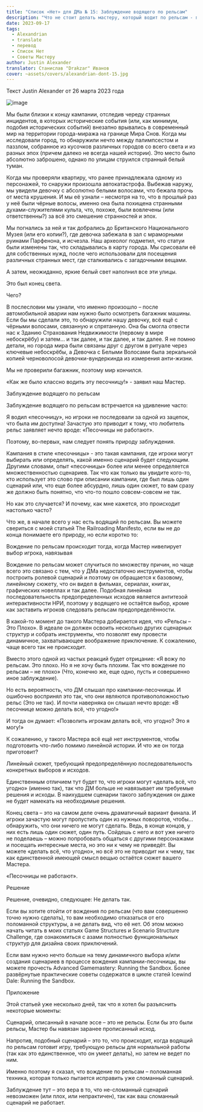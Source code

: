 ```yaml
---
title: "Список «Нет» для ДМа № 15: Заблуждение водящего по рельсам"
description: "Что не стоит делать мастеру, который водит по рельсам - перевод статьи Александриана #alexandrian #railroading #gmtips"
date: 2023-09-17
tags:
  - Alexandrian
  - translate
  - перевод
  - Список Нет
  - Советы Мастеру
author: Justin Alexander
translator: Станислав "Drakzar" Иванов
cover: ~assets/covers/alexandrian-dont-15.jpg
---
```

Текст Justin Alexander от 26 марта 2023 года

![image](https://cyborgsandmages.com/images/alexandrian-dont-15.jpg)

Мы были близки к концу кампании, отследив череду странных инцидентов, в которых исторические события (или, как минимум, подобия исторических событий) внезапно врывались в современный мир на территории города-миража на границе Мира Снов. Когда мы исследовали город, то обнаружили нечто между палимпсестом и паззлом, собранное из кусочков различных городов со всего света и из разных эпох (причем далеко не всегда нашей истории). Это место было абсолютно заброшено, однако по улицам струился странный белый туман.

Когда мы проверяли квартиру, что ранее принадлежала одному из персонажей, то снаружи произошла автокатастрофа. Выбежав наружу, мы увидели девочку с абсолютно белыми волосами, что бежала прочь от места крушения. И мы её узнали – несмотря на то, что в прошлый раз у неё были чёрные волосы, именно она была похищена странными духами-служителями культа, что, похоже, были вовлечены (или ответственны?) за всё это смешение странностей и эпох.

Мы погнались за ней и так добрались до Британского Национального Музея (или его копии?), где девочка забежала в зал с мраморными руинами Парфенона, и исчезла. Наш археолог подметил, что статуи были изменены так, что складывались в карту города. Мы срисовали её для собственных нужд, после чего использовали для посещения различных странных мест, где сталкивались с загадочными вещами.

А затем, неожиданно, яркие белый свет наполнил все эти улицы.

Это был конец света.

Чего?

В послесловии мы узнали, что именно произошло – после автомобильной аварии нам нужно было осмотреть багажник машины. Если бы мы сделали это, то обнаружили нашу девочку, всё ещё с чёрными волосами, связанную и спрятанную. Она бы смогла отвести нас к Зданию Страхования Недвижимости (первому в мире небоскрёбу) и затем… и так далее, и так далее, и так далее. Я не помню детали, но города мира были связаны друг с другом в ритуале через ключевые небоскрёбы, а Девочка с Белыми Волосами была зеркальной копией черноволосой девочки-вундеркинда из измерения анти-жизни.

Мы не проверили багажник, поэтому мир кончился.

«Как же было классно водить эту песочницу!» - заявил наш Мастер.

Заблуждение водящего по рельсам

Заблуждение водящего по рельсам встречается на удивление часто:

Я водил «песочницу», но игроки не последовали за одной из зацепок, что была им доступна!
Зачастую это приводит к тому, что любитель рельс заявляет нечто вроде: «Песочницы не работают».

Поэтому, во-первых, нам следует понять природу заблуждения.

Кампания в стиле «песочницы» - это такая кампания, где игроки могут выбирать или определять, какой именно сценарий будет следующим. Другими словами, опыт «песочницы» более или менее определяется множественностью сценариев. Так что как только вы увидите кого-то, кто использует это слово при описании кампании, где был лишь один сценарий или, что еще более абсурдно, лишь один сюжет, то вам сразу же должно быть понятно, что что-то пошло совсем-совсем не так.

Но как это случается? И почему, как мне кажется, это происходит настолько часто?

Что же, в начале всего у нас есть водящий по рельсам. Вы можете свериться с моей статьей The Railroading Manifesto, если вы не до конца понимаете его природу, но если коротко то:

Вождение по рельсам происходит тогда, когда Мастер нивелирует выбор игрока, навязывая

Вождение по рельсам может случиться по множеству причин, но чаще всего это связано с тем, что у ДМа недостаточно инструментов, чтобы построить ролевой сценарий и поэтому он обращается к базовому, линейному сюжету, что он видел в фильмах, сериалах, книгах, графических новеллах и так далее. Подобная линейная последовательность предопределенных исходов является антитезой интерактивности НРИ, поэтому у водящего не остаётся выбор, кроме как заставить игроков следовать рельсам предопределённости.

В какой-то момент до такого Мастера добирается идея, что «Рельсы – Это Плохо». В идеале он должен освоить несколько других сценарных структур и собрать инструменты, что позволят ему провести динамичное, захватывающее воображение приключение. К сожалению, чаще всего так не происходит.

Вместо этого одной из частых реакций будет отрицание: «Я вожу по рельсам. Это плохо. Но я не хочу быть плохим. Так что вождение по рельсам – не плохо» (Что, конечно же, еще одно, пусть и совершенно иное заблуждение).

Но есть вероятность, что ДМ слышал про кампании-песочницы. И ошибочно воспринял это так, что они являются противоположностью рельс (Это не так). И почти наверняка он слышал нечто вроде: «В песочнице можно делать всё, что угодно!»

И тогда он думает: «Позволить игрокам делать всё, что угодно? Это я могу!»

К сожалению, у такого Мастера всё ещё нет инструментов, чтобы подготовить что-либо помимо линейной истории. И что же он тогда приготовит?

Линейный сюжет, требующий предопределённую последовательность конкретных выборов и исходов.

Единственным отличием тут будет то, что игроки могут «делать всё, что угодно» (именно так), так что ДМ больше не навязывает им требуемые решения и исходы. В наихудшем сценарии такого заблуждения он даже не будет намекать на необходимые решения.

Конец света – это на самом деле очень драматичный вариант финала. И игроки зачастую могут пропустить один из нужных поворотов, чтобы…обнаружить, что они ничего не могут сделать. Ведь, в конце концов, у них есть лишь один сюжет, один путь. Сойдешь с него и вот уже ничего не поделаешь – можно попробовать общаться с другими персонажами и посещать интересные места, но это ни к чему не приведёт. Вы можете «делать всё, что угодно», но всё это не приводит ни к чему, так как единственной имеющей смысл вещью остаётся сюжет вашего Мастера.

«Песочницы не работают».

Решение

Решение, очевидно, следующее: Не делать так.

Если вы хотите отойти от вождения по рельсам (что вам совершенно точно нужно сделать), то вам необходимо отказаться от его поломанной структуры, а не делать вид, что её нет. Об этом можно начать читать в моих статьях Game Structures и Scenario Structure Challenge, где ознакомиться с азами полностью функциональных структур для дизайна своих приключений.

Если вам нужно нечто больше на тему динамичного выбора и/или создания сценариев в процессе вождения кампании-песочницы, вы можете прочесть Advanced Gamemastery: Running the Sandbox. Более развёрнутые практические советы содержатся в цикле статей Icewind Dale: Running the Sandbox.

Приложение

Этой статьей уже несколько дней, так что я хотел бы разъяснить некоторые моменты:

Сценарий, описанный в начале эссе – это не рельсы. Если бы это были рельсы, Мастер бы навязан заранее прописанный исход.

Напротив, подобный сценарий – это то, что происходит, когда водящий по рельсам готовит игру, требующую рельсы для нормальной работы (так как это единственное, что он умеет делать), но затем не ведет по ним.

Именно поэтому я сказал, что вождение по рельсам – поломанная техника, которая только пытается исправить уже сломанный сценарий.

Заблуждение тут – это вера в то, что не-сломанный сценарий невозможен (или плох, или непрактичен), так как ваш сломанный сценарий не работает.